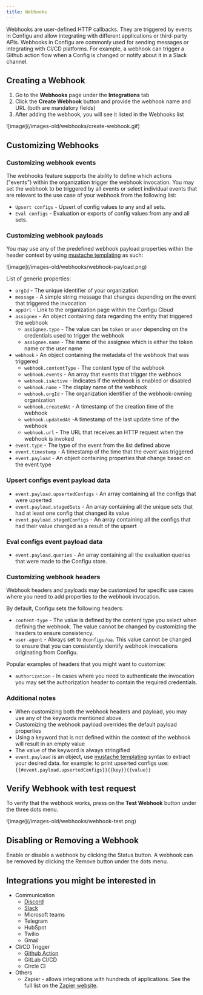 ```yaml
---
title: Webhooks
---
```


Webhooks are user-defined HTTP callbacks. They are triggered by events in Configu and allow integrating with different applications or third-party APIs. Webhooks in Configu are commonly used for sending messages or integrating with CI/CD platforms.
For example, a webhook can trigger a Github action flow when a Config is changed or notify about it in a Slack channel.

## Creating a Webhook

1. Go to the **Webhooks** page under the **Integrations** tab
2. Click the **Create Webhook** button and provide the webhook name and URL (both are mandatory fields)
3. After adding the webhook, you will see it listed in the Webhooks list

<Frame>![image](/images-old/webhooks/create-webhook.gif)</Frame>

## Customizing Webhooks

### Customizing webhook events

The webhooks feature supports the ability to define which actions ("events") within the organization trigger the webhook invocation.
You may set the webhook to be triggered by all events or select individual events that are relevant to the use case of your webhook from the following list:

- `Upsert configs` - Upsert of config values to any and all sets.
- `Eval configs` - Evaluation or exports of config values from any and all sets.

### Customizing webhook payloads

You may use any of the predefined webhook payload properties within the header context by using [mustache templating](https://mustache.github.io/) as such:

<Frame>![image](/images-old/webhooks/webhook-payload.png)</Frame>

List of generic properties:

- `orgId` - The unique identifier of your organization
- `message` - A simple string message that changes depending on the event that triggered the invocation
- `appUrl` - Link to the organization page within the Configu Cloud
- `assignee` - An object containing data regarding the entity that triggered the webhook
  - `assignee.type` - The value can be `token` or `user` depending on the credentials used to trigger the webhook
  - `assignee.name` - The name of the assignee which is either the token name or the user name
- `webhook` - An object containing the metadata of the webhook that was triggered
  - `webhook.contentType` - The content type of the webhook
  - `webhook.events` - An array that events that trigger the webhook
  - `webhook.isActive` - Indicates if the webhook is enabled or disabled
  - `webhook.name` - The display name of the webhook
  - `webhook.orgId` - The organization identifier of the webhook-owning organization
  - `webhook.createdAt` - A timestamp of the creation time of the webhook
  - `webhook.updatedAt` -A timestamp of the last update time of the webhook
  - `webhook.url` - The URL that receives an HTTP request when the webhook is invoked
- `event.type` - The type of the event from the list defined above
- `event.timestamp` - A timestamp of the time that the event was triggered
- `event.payload` - An object containing properties that change based on the event type

### Upsert configs event payload data

- `event.payload.upsertedConfigs` - An array containing all the configs that were upserted
- `event.payload.stagedSets` - An array containing all the unique sets that had at least one config that changed its value
- `event.payload.stagedConfigs` - An array containing all the configs that had their value changed as a result of the upsert

### Eval configs event payload data

- `event.payload.queries` - An array containing all the evaluation queries that were made to the Configu store.

### Customizing webhook headers

Webhook headers and payloads may be customized for specific use cases where you need to add properties to the webhook invocation.

By default, Configu sets the following headers:

- `content-type` - The value is defined by the content type you select when defining the webhook. The value cannot be changed by customizing the headers to ensure consistency.
- `user-agent` - Always set to `@configu/ua`. This value cannot be changed to ensure that you can consistently identify webhook invocations originating from Configu.

Popular examples of headers that you might want to customize:

- `authorization` - In cases where you need to authenticate the invocation you may set the authorization header to contain the required credentials.

### Additional notes

- When customizing both the webhook headers and payload, you may use any of the keywords mentioned above.
- Customizing the webhook payload overrides the default payload properties
- Using a keyword that is not defined within the context of the webhook will result in an empty value
- The value of the keyword is always stringified
- `event.payload` is an object, use [mustache templating](https://mustache.github.io/) syntax to extract your desired data.
  for example: to print upserted configs use: `{{#event.payload.upsertedConfigs}}{{key}}{{value}}`

## Verify Webhook with test request

To verify that the webhook works, press on the **Test Webhook** button under the three dots menu.

<Frame>![image](/images-old/webhooks/webhook-test.png)</Frame>

## Disabling or Removing a Webhook

Enable or disable a webhook by clicking the Status button.
A webhook can be removed by clicking the Remove button under the dots menu.

## Integrations you might be interested in

- Communication
  - [Discord](/guides/platform/discord-webhook)
  - [Slack](/guides/platform/slack-webhook)
  - Microsoft teams
  - Telegram
  - HubSpot
  - Twilio
  - Gmail
- CI/CD Trigger
  - [Github Action](/guides/platform/github-actions-webhook)
  - GitLab CI/CD
  - Circle CI
- Others
  - Zapier - allows integrations with hundreds of applications. See the full list on the [Zapier website](https://zapier.com/apps).
